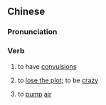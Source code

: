 {{also|抽风}}
==Chinese==
{{zh-forms|s=抽风}}

===Pronunciation===
{{zh-pron
|m=chōufēng
|cat=v
}}

===Verb===
{{zh-verb}}

# {{lb|zh|medicine}} to have [[convulsion]]s
# {{lb|zh|colloquial}} to [[lose the plot]]; to be [[crazy]]
# to [[pump]] [[air]]